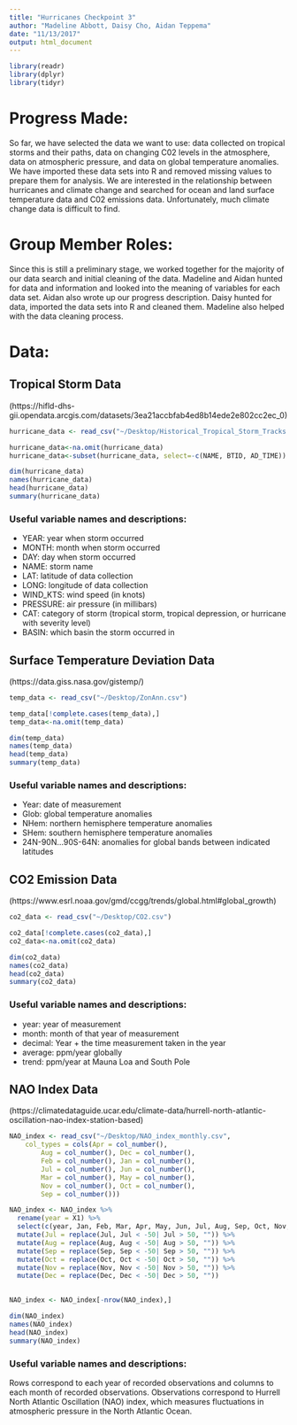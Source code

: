 ```yaml
---
title: "Hurricanes Checkpoint 3"
author: "Madeline Abbott, Daisy Cho, Aidan Teppema"
date: "11/13/2017"
output: html_document
---
```


```r
library(readr)
library(dplyr)
library(tidyr)
```

# Progress Made:

So far, we have selected the data we want to use: data collected on tropical storms and their paths, data on changing C02 levels in the atmosphere, data on atmospheric pressure, and data on global temperature anomalies.  We have imported these data sets into R and removed missing values to prepare them for analysis.  We are interested in the relationship between hurricanes and climate change and searched for ocean and land surface temperature data and C02 emissions data.  Unfortunately, much climate change data is difficult to find.



# Group Member Roles:

Since this is still a preliminary stage, we worked together for the majority of our data search and initial cleaning of the data. Madeline and Aidan hunted for data and information and looked into the meaning of variables for each data set. Aidan also wrote up our progress description.  Daisy hunted for data, imported the data sets into R and cleaned them.  Madeline also helped with the data cleaning process.



# Data:

## Tropical Storm Data
(https://hifld-dhs-gii.opendata.arcgis.com/datasets/3ea21accbfab4ed8b14ede2e802cc2ec_0)
```r
hurricane_data <- read_csv("~/Desktop/Historical_Tropical_Storm_Tracks.csv")

hurricane_data<-na.omit(hurricane_data)
hurricane_data<-subset(hurricane_data, select=-c(NAME, BTID, AD_TIME))

dim(hurricane_data)
names(hurricane_data)
head(hurricane_data)
summary(hurricane_data)
```

### Useful variable names and descriptions:

* YEAR: year when storm occurred
* MONTH: month when storm occurred
* DAY: day when storm occurred
* NAME: storm name
* LAT: latitude of data collection
* LONG: longitude of data collection
* WIND_KTS: wind speed (in knots)
* PRESSURE: air pressure (in millibars) 
* CAT: category of storm (tropical storm, tropical depression, or hurricane with severity level)
* BASIN: which basin the storm occurred in


## Surface Temperature Deviation Data
(https://data.giss.nasa.gov/gistemp/)
```r
temp_data <- read_csv("~/Desktop/ZonAnn.csv")

temp_data[!complete.cases(temp_data),]
temp_data<-na.omit(temp_data)

dim(temp_data)
names(temp_data)
head(temp_data)
summary(temp_data)
```

### Useful variable names and descriptions:

* Year: date of measurement
* Glob: global temperature anomalies
* NHem: northern hemisphere temperature anomalies
* SHem: southern hemisphere temperature anomalies
* 24N-90N...90S-64N: anomalies for global bands between indicated latitudes



## CO2 Emission Data
(https://www.esrl.noaa.gov/gmd/ccgg/trends/global.html#global_growth)
```r
co2_data <- read_csv("~/Desktop/CO2.csv")

co2_data[!complete.cases(co2_data),]
co2_data<-na.omit(co2_data)

dim(co2_data)
names(co2_data)
head(co2_data)
summary(co2_data)
```

### Useful variable names and descriptions:

* year: year of measurement
* month: month of that year of measurement
* decimal: Year + the time measurement taken in the year
* average: ppm/year globally
* trend: ppm/year at Mauna Loa and South Pole 



## NAO Index Data
(https://climatedataguide.ucar.edu/climate-data/hurrell-north-atlantic-oscillation-nao-index-station-based)
```r
NAO_index <- read_csv("~/Desktop/NAO_index_monthly.csv", 
    col_types = cols(Apr = col_number(), 
        Aug = col_number(), Dec = col_number(), 
        Feb = col_number(), Jan = col_number(), 
        Jul = col_number(), Jun = col_number(), 
        Mar = col_number(), May = col_number(), 
        Nov = col_number(), Oct = col_number(), 
        Sep = col_number()))

NAO_index <- NAO_index %>%
  rename(year = X1) %>%
  select(c(year, Jan, Feb, Mar, Apr, May, Jun, Jul, Aug, Sep, Oct, Nov, Dec)) %>%
  mutate(Jul = replace(Jul, Jul < -50| Jul > 50, "")) %>%
  mutate(Aug = replace(Aug, Aug < -50| Aug > 50, "")) %>%
  mutate(Sep = replace(Sep, Sep < -50| Sep > 50, "")) %>%
  mutate(Oct = replace(Oct, Oct < -50| Oct > 50, "")) %>%
  mutate(Nov = replace(Nov, Nov < -50| Nov > 50, "")) %>%
  mutate(Dec = replace(Dec, Dec < -50| Dec > 50, ""))
  

NAO_index <- NAO_index[-nrow(NAO_index),] 

dim(NAO_index)
names(NAO_index)
head(NAO_index)
summary(NAO_index)
```

### Useful variable names and descriptions:

Rows correspond to each year of recorded observations and columns to each month of recorded observations.  Observations correspond to Hurrell North Atlantic Oscillation (NAO) index, which measures fluctuations in atmospheric pressure in the North Atlantic Ocean.



